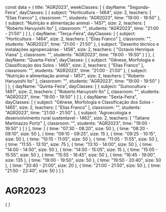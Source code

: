 const data = {
  title: "AGR2023",
  weekClasses: [
    {
      dayName: "Segunda-Feira",
      dayClasses: [
        {
          subject: "Horticultura - 1464",
          size: 2,
          teachers: [
            "Elias Franco"
          ],
          classroom: "",
          students: "AGR2023",
          time: "19:00 - 19:50"
        },
        {
          subject: "Nutrição e alimentação animal - 1457",
          size: 2,
          teachers: [
            "Roberto Haruyoshi Ito"
          ],
          classroom: "",
          students: "AGR2023",
          time: "21:00 - 21:50"
        }
      ]
    },
    {
      dayName: "Terça-Feira",
      dayClasses: [
        {
          subject: "Horticultura - 1464",
          size: 2,
          teachers: [
            "Elias Franco"
          ],
          classroom: "",
          students: "AGR2023",
          time: "21:00 - 21:50"
        },
        {
          subject: "Desenho técnico e instalações agropecuárias - 1456",
          size: 2,
          teachers: [
            "Octavio Henrique Viana"
          ],
          classroom: "",
          students: "AGR2023",
          time: "19:00 - 19:50"
        }
      ]
    },
    {
      dayName: "Quarta-Feira",
      dayClasses: [
        {
          subject: "Gênese, Morfologia e Classificação dos Solos - 1465",
          size: 2,
          teachers: [
            "Elias Franco"
          ],
          classroom: "",
          students: "AGR2023",
          time: "21:00 - 21:50"
        },
        {
          subject: "Nutrição e alimentação animal - 1457",
          size: 2,
          teachers: [
            "Roberto Haruyoshi Ito"
          ],
          classroom: "",
          students: "AGR2023",
          time: "19:00 - 19:50"
        }
      ]
    },
    {
      dayName: "Quinta-Feira",
      dayClasses: [
        {
          subject: "Suinocultura - 1461",
          size: 2,
          teachers: [
            "Roberto Haruyoshi Ito"
          ],
          classroom: "",
          students: "AGR2023",
          time: "19:00 - 19:50"
        }
      ]
    },
    {
      dayName: "Sexta-Feira",
      dayClasses: [
        {
          subject: "Gênese, Morfologia e Classificação dos Solos - 1465",
          size: 2,
          teachers: [
            "Elias Franco"
          ],
          classroom: "",
          students: "AGR2023",
          time: "21:00 - 21:50"
        },
        {
          subject: "Agroecologia e desenvolvimento rural sustentavel - 1462",
          size: 2,
          teachers: [
            "Tatiane Martinazzo Portz"
          ],
          classroom: "",
          students: "AGR2023",
          time: "19:00 - 19:50"
        }
      ]
    }
  ],
  time: [
    {
      time: "07:30 - 08:20",
      size: 50
    },
    {
      time: "08:20 - 09:10",
      size: 50
    },
    {
      time: "09:10 - 09:25",
      size: 15
    },
    {
      time: "09:25 - 10:15",
      size: 50
    },
    {
      time: "10:15 - 11:05",
      size: 50
    },
    {
      time: "11:05 - 11:55",
      size: 50
    },
    {
      time: "11:55 - 13:10",
      size: 75
    },
    {
      time: "13:10 - 14:00",
      size: 50
    },
    {
      time: "14:00 - 14:50",
      size: 50
    },
    {
      time: "14:50 - 15:05",
      size: 15
    },
    {
      time: "15:05 - 15:55",
      size: 50
    },
    {
      time: "15:55 - 16:45",
      size: 50
    },
    {
      time: "16:45 - 19:00",
      size: 135
    },
    {
      time: "19:00 - 19:50",
      size: 50
    },
    {
      time: "19:50 - 20:40",
      size: 50
    },
    {
      time: "20:40 - 21:00",
      size: 20
    },
    {
      time: "21:00 - 21:50",
      size: 50
    },
    {
      time: "21:50 - 22:40",
      size: 50
    }
  ]
}

# AGR2023

<div>
    {
        <Grid
            title={data.title} 
            weekClasses={data.weekClasses} 
            time={data.time}
        />
    }
</div>